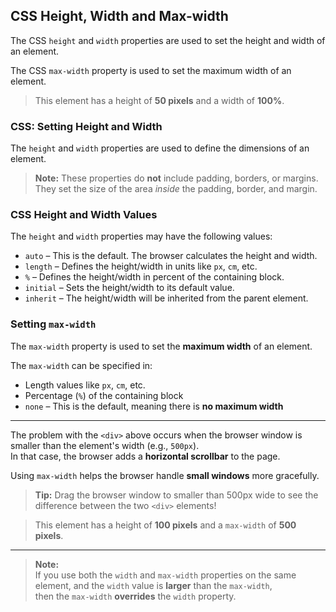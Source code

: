 ## CSS Height, Width and Max-width

The CSS `height` and `width` properties are used to set the height and width of an element.

The CSS `max-width` property is used to set the maximum width of an element.

> This element has a height of **50 pixels** and a width of **100%**.

### CSS: Setting Height and Width

The `height` and `width` properties are used to define the dimensions of an element.

> **Note:** These properties do **not** include padding, borders, or margins. They set the size of the area *inside* the padding, border, and margin.

### CSS Height and Width Values

The `height` and `width` properties may have the following values:

- `auto` – This is the default. The browser calculates the height and width.
- `length` – Defines the height/width in units like `px`, `cm`, etc.
- `%` – Defines the height/width in percent of the containing block.
- `initial` – Sets the height/width to its default value.
- `inherit` – The height/width will be inherited from the parent element.

### Setting `max-width`

The `max-width` property is used to set the **maximum width** of an element.

The `max-width` can be specified in:

- Length values like `px`, `cm`, etc.
- Percentage (`%`) of the containing block
- `none` – This is the default, meaning there is **no maximum width**

---

The problem with the `<div>` above occurs when the browser window is smaller than the element's width (e.g., `500px`).  
In that case, the browser adds a **horizontal scrollbar** to the page.

Using `max-width` helps the browser handle **small windows** more gracefully.

> **Tip:** Drag the browser window to smaller than 500px wide to see the difference between the two `<div>` elements!

> This element has a height of **100 pixels** and a `max-width` of **500 pixels**.

---

> **Note:**  
> If you use both the `width` and `max-width` properties on the same element, and the `width` value is **larger** than the `max-width`,  
> then the `max-width` **overrides** the `width` property.

